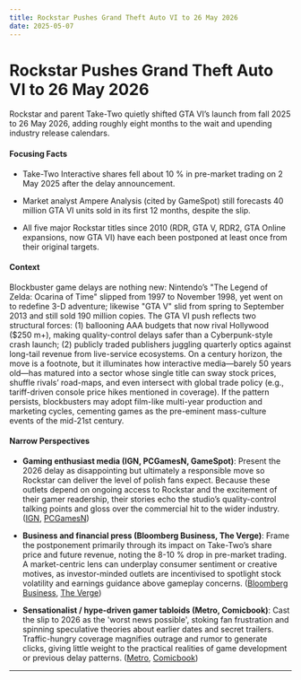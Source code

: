 ```yaml
---
title: Rockstar Pushes Grand Theft Auto VI to 26 May 2026
date: 2025-05-07
---
```


# Rockstar Pushes Grand Theft Auto VI to 26 May 2026

Rockstar and parent Take-Two quietly shifted GTA VI’s launch from fall 2025 to 26 May 2026, adding roughly eight months to the wait and upending industry release calendars.

#### Focusing Facts

- Take-Two Interactive shares fell about 10 % in pre-market trading on 2 May 2025 after the delay announcement.

- Market analyst Ampere Analysis (cited by GameSpot) still forecasts 40 million GTA VI units sold in its first 12 months, despite the slip.

- All five major Rockstar titles since 2010 (RDR, GTA V, RDR2, GTA Online expansions, now GTA VI) have each been postponed at least once from their original targets.

#### Context

Blockbuster game delays are nothing new: Nintendo’s "The Legend of Zelda: Ocarina of Time" slipped from 1997 to November 1998, yet went on to redefine 3-D adventure; likewise "GTA V" slid from spring to September 2013 and still sold 190 million copies. The GTA VI push reflects two structural forces: (1) ballooning AAA budgets that now rival Hollywood ($250 m+), making quality-control delays safer than a Cyberpunk-style crash launch; (2) publicly traded publishers juggling quarterly optics against long-tail revenue from live-service ecosystems. On a century horizon, the move is a footnote, but it illuminates how interactive media—barely 50 years old—has matured into a sector whose single title can sway stock prices, shuffle rivals’ road-maps, and even intersect with global trade policy (e.g., tariff-driven console price hikes mentioned in coverage). If the pattern persists, blockbusters may adopt film-like multi-year production and marketing cycles, cementing games as the pre-eminent mass-culture events of the mid-21st century.

#### Narrow Perspectives

- **Gaming enthusiast media (IGN, PCGamesN, GameSpot)**: Present the 2026 delay as disappointing but ultimately a responsible move so Rockstar can deliver the level of polish fans expect. Because these outlets depend on ongoing access to Rockstar and the excitement of their gamer readership, their stories echo the studio’s quality-control talking points and gloss over the commercial hit to the wider industry. ([IGN](https://www.ign.com/articles/gta-6-delayed-to-may-2026), [PCGamesN](https://www.pcgamesn.com/grand-theft-auto-vi/launch-date-confirmed))

- **Business and financial press (Bloomberg Business, The Verge)**: Frame the postponement primarily through its impact on Take-Two’s share price and future revenue, noting the 8-10 % drop in pre-market trading. A market-centric lens can underplay consumer sentiment or creative motives, as investor-minded outlets are incentivised to spotlight stock volatility and earnings guidance above gameplay concerns. ([Bloomberg Business](https://www.bloomberg.com/news/articles/2025-05-02/gta6-take-two-delays-release-of-grand-theft-auto-vi-to-may-2026-ttwo-share-price), [The Verge](https://www.theverge.com/news/660057/grand-theft-auto-6-release-date-delay-may-2026))

- **Sensationalist / hype-driven gamer tabloids (Metro, Comicbook)**: Cast the slip to 2026 as the 'worst news possible', stoking fan frustration and spinning speculative theories about earlier dates and secret trailers. Traffic-hungry coverage magnifies outrage and rumor to generate clicks, giving little weight to the practical realities of game development or previous delay patterns. ([Metro](https://metro.co.uk/2025/05/02/gta-6-release-date-announced-worst-news-possible-23015647/), [Comicbook](https://comicbook.com/gaming/news/gta-6-release-date-2025-new-update-rockstar-games/))

---
